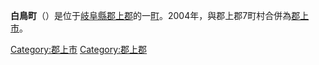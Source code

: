 {{日本町村 (廢除)|
自治體名=白鳥|
町村=町|
町村章=|
日文原名=白鳥町|
平假名=しろとりちょう|
羅馬字拼音=Shirotori-chō|
廢除時間=2004年3月1日|
廢除理由=新設合併|
廢除時處置='''白鳥町'''、[[八幡町_(岐阜縣)|八幡町]]、[[大和町_(岐阜縣)|大和町]]、[[高鷲村|高鷲村]]、[[美並村_(岐阜縣)|美並村]]、<br>[[明寶村|明寶村]]、[[和良村|和良村]]→[[郡上市|郡上市]]|
現在自治體=郡上市|
都道府縣=岐阜縣|
支廳=|
郡=郡上郡|
郡連結= |
編號=21483-3|
面積=70.59|
邊界未定=|
人口=12,737|
統計時間=2004年2月1日|
自治體=[[高鷲村|高鷲村]]、[[明寶村|明寶村]]、[[大和町_(岐阜縣)|大和町]]、[[莊川村|莊川村]]<br />[[福井縣|福井縣]]：[[和泉村|和泉村]]、[[大野市|大野市]]|
樹=|
花=|
其他象徵物=|
其他象徵=|
郵遞區號=501-5192|
所在地=郡上郡白鳥町白鳥38-1|
電話號碼=578-82-3111|
外部連結=http://www.shirotori.gr.jp/~shoko/ |
經度=|
緯度=|
地圖=
}}
'''白鳥町'''（{{jpn|j=白鳥町|hg=しろとりちょう|rm=Shirotori chō|f=y}}）是位于[[岐阜縣|岐阜縣]][[郡上郡|郡上郡]]的一[[町|町]]。2004年，與郡上郡7町村合併為[[郡上市|郡上市]]。

{{岐阜縣}}

[[Category:郡上市|Category:郡上市]]
[[Category:郡上郡|Category:郡上郡]]